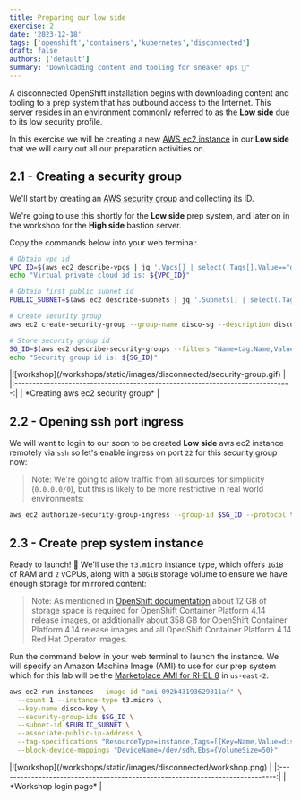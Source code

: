 ```yaml
---
title: Preparing our low side
exercise: 2
date: '2023-12-18'
tags: ['openshift','containers','kubernetes','disconnected']
draft: false
authors: ['default']
summary: "Downloading content and tooling for sneaker ops 💾"
---
```


A disconnected OpenShift installation begins with downloading content and tooling to a prep system that has outbound access to the Internet.  This server resides in an environment commonly referred to as the **Low side** due to its low security profile. 

In this exercise we will be creating a new [AWS ec2 instance](https://aws.amazon.com/ec2) in our **Low side** that we will carry out all our preparation activities on.


## 2.1 - Creating a security group

We'll start by creating an [AWS security group](https://docs.aws.amazon.com/vpc/latest/userguide/vpc-security-groups.html) and collecting its ID. 

We're going to use this shortly for the **Low side** prep system, and later on in the workshop for the **High side** bastion server.

Copy the commands below into your web terminal:

```bash
# Obtain vpc id
VPC_ID=$(aws ec2 describe-vpcs | jq '.Vpcs[] | select(.Tags[].Value=="disco").VpcId' -r)
echo "Virtual private cloud id is: ${VPC_ID}"

# Obtain first public subnet id
PUBLIC_SUBNET=$(aws ec2 describe-subnets | jq '.Subnets[] | select(.Tags[].Value=="Public Subnet - disco").SubnetId' -r)

# Create security group
aws ec2 create-security-group --group-name disco-sg --description disco-sg --vpc-id ${VPC_ID} --tag-specifications "ResourceType=security-group,Tags=[{Key=Name,Value=disco-sg}]"

# Store security group id
SG_ID=$(aws ec2 describe-security-groups --filters "Name=tag:Name,Values=disco-sg" | jq -r '.SecurityGroups[0].GroupId')
echo "Security group id is: ${SG_ID}"
```

<Zoom>
|![workshop](/workshops/static/images/disconnected/security-group.gif)          | 
|:-----------------------------------------------------------------------------:|
| *Creating aws ec2 security group*                                             |
</Zoom>


## 2.2 - Opening ssh port ingress

We will want to login to our soon to be created **Low side** aws ec2 instance remotely via `ssh` so let's enable ingress on port `22` for this security group now:

> Note: We're going to allow traffic from all sources for simplicity (`0.0.0.0/0`), but this is likely to be more restrictive in real world environments:

```bash
aws ec2 authorize-security-group-ingress --group-id $SG_ID --protocol tcp --port 22 --cidr 0.0.0.0/0
```


## 2.3 - Create prep system instance

Ready to launch! 🚀 We'll use the `t3.micro` instance type, which offers `1GiB` of RAM and `2` vCPUs, along with a `50GiB` storage volume to ensure we have enough storage for mirrored content:

> Note: As mentioned in [OpenShift documentation](https://access.redhat.com/documentation/en-us/openshift_container_platform/4.14/html/installing/disconnected-installation-mirroring) about 12 GB of storage space is required for OpenShift Container Platform 4.14 release images, or additionally about 358 GB for OpenShift Container Platform 4.14 release images and all OpenShift Container Platform 4.14 Red Hat Operator images.

Run the command below in your web terminal to launch the instance. We will specify an Amazon Machine Image (AMI) to use for our prep system which for this lab will be the [Marketplace AMI for RHEL 8](https://access.redhat.com/solutions/15356#us_east_2) in `us-east-2`.

```bash
aws ec2 run-instances --image-id "ami-092b43193629811af" \
  --count 1 --instance-type t3.micro \
  --key-name disco-key \
  --security-group-ids $SG_ID \
  --subnet-id $PUBLIC_SUBNET \
  --associate-public-ip-address \
  --tag-specifications "ResourceType=instance,Tags=[{Key=Name,Value=disco-prep-system}]" \
  --block-device-mappings "DeviceName=/dev/sdh,Ebs={VolumeSize=50}"
```

<Zoom>
|![workshop](/workshops/static/images/disconnected/workshop.png)                | 
|:-----------------------------------------------------------------------------:|
| *Workshop login page*                                                         |
</Zoom>
